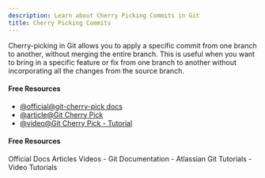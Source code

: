 ```yaml
---
description: Learn about Cherry Picking Commits in Git
title: Cherry Picking Commits
---
```


Cherry-picking in Git allows you to apply a specific commit from one branch to another, without merging the entire branch. This is useful when you want to bring in a specific feature or fix from one branch to another without incorporating all the changes from the source branch.

#### Free Resources

- [@official@git-cherry-pick docs](https://git-scm.com/docs/git-cherry-pick)
- [@article@Git Cherry Pick](https://www.atlassian.com/git/tutorials/cherry-pick)
- [@video@Git Cherry Pick - Tutorial](https://youtu.be/i657Bg_HAWI?si=3jjn2X8Hi1na--F4)

#### Free Resources

<Tabs defaultValue="official">
<TabsList>
<TabsTrigger value="official">Official Docs</TabsTrigger>
<TabsTrigger value="article">Articles</TabsTrigger>
<TabsTrigger value="video">Videos</TabsTrigger>
</TabsList>

<TabsContent value="official">
- <Link href="https://git-scm.com/docs">Git Documentation</Link>
</TabsContent>
<TabsContent value="article">
- <Link href="https://www.atlassian.com/git/tutorials">Atlassian Git Tutorials</Link>
</TabsContent>
<TabsContent value="video">
- <Link href="https://www.youtube.com/results?search_query=git+cherry-picking-commits+tutorial">Video Tutorials</Link>
</TabsContent>
</Tabs>
